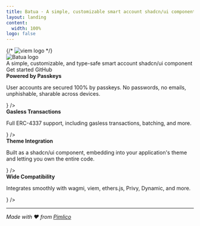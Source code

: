 ```yaml
---
title: Batua · A simple, customizable smart account shadcn/ui component
layout: landing
content:
  width: 100%
logo: false
---
```



<div className="absolute max-w-[1120px] mx-auto w-full top-20 bottom-0 bg-[url('/banner.png')] dark:bg-[url('/banner.png')] bg-contain bg-center bg-no-repeat max-sm:hidden opacity-15" />

<div className="max-w-[1120px] mx-auto vp-doc relative px-[24px] mb-[96px] mt-[32px] md:px-0 md:mb-[64px]">
  <div className="pt-[48px] max-sm:pt-0">
    <div className="max-sm:px-0 flex justify-between z-0 max-md:justify-center">
      <div className="space-y-8 max-w-[400px] flex flex-col items-start max-md:items-center">
        {/* <img className="h-[72px] dark:invert-[1] max-sm:h-[60px]" src="/logo-light-hug.svg" alt="viem logo" /> */}
        <div className="flex items-center gap-4 pt-20">
          <img className="h-20" src="/home-logo.svg" alt="Batua logo" />
        </div>
        <div className="font-regular text-[21px] max-sm:text-[18px] text-[#919193] max-md:text-center">A <span className="text-black dark:text-white">simple</span>, <span className="text-black dark:text-white">customizable</span>, and <span className="text-black dark:text-white">type-safe</span> smart account shadcn/ui component</div>
        <div className="flex justify-center space-x-2">
          <HomePage.Button href="/getting-started" variant="accent">Get started</HomePage.Button>
          <HomePage.Button href="https://github.com/pimlicolabs/batua">GitHub</HomePage.Button>
        </div>
      </div>
      <div className="flex flex-col justify-between w-[440px] space-y-10 max-lg:w-[300px] max-md:hidden">
          <TryBatua />
      </div>
    </div>
    <div className='-mx-50 pt-0'>
  <div className="mt-30 mx-auto w-4/6 grid grid-cols-1 gap-4 sm:grid-cols-2 md:gap-4 xl:gap-3 2xl:gap-6 md:grid-cols-12">
    <IndexElement contents={
      <div className='flex flex-row gap-2 items-center'>
        <div className="flex flex-col gap-4 mb-auto mt-4">
          <strong className='text-2xl'>Powered by Passkeys</strong>
          <p className="text-primary/60">User accounts are secured 100% by passkeys. No passwords, no emails, unphishable, sharable across devices.</p>
        </div>
        <ScanFace className="w-40 h-40 text-ring" />
      </div>
    } />
    <IndexElement contents={
      <div className='flex flex-row gap-2 items-center'>
        <div className="flex flex-col gap-4 mb-auto mt-4">
          <strong className='text-2xl'>Gasless Transactions</strong>
          <p className="text-primary/60">Full ERC-4337 support, including gasless transactions, batching, and more.</p>
        </div>
        <Fuel className="w-40 h-40 text-ring" />
      </div>
    } />
    <IndexElement contents={
      <div className='flex flex-row gap-2 items-center'>
        <div className="flex flex-col gap-4 mb-auto mt-4">
          <strong className='text-2xl'>Theme Integration</strong>
          <p className="text-primary/60">Built as a shadcn/ui component, embedding into your application's theme and letting you own the entire code.</p>
        </div>
        <Paintbrush className="w-40 h-40 text-ring" />
      </div>
    } />
    <IndexElement contents={
      <div className='flex flex-row gap-2 items-center'>
        <div className="flex flex-col gap-4 mb-auto mt-4">
          <strong className='text-2xl'>Wide Compatibility</strong>
          <p className="text-primary/60">Integrates smoothly with wagmi, viem, ethers.js, Privy, Dynamic, and more.</p>
        </div>
        <Wand className="w-40 h-40 text-ring" />
      </div>
    } />
  </div>
</div>
</div>
</div>

---

*Made with ❤️ from [Pimlico](https://pimlico.io)*